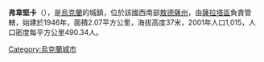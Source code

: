 {{coord|46|10|15|N|29|31|59|E|scale:30000|display=title}}

'''弗韋堅卡'''（{{lang-uk|Введенка}}），是[[烏克蘭|烏克蘭]]的城鎮，位於該國西南部[[敖德薩州|敖德薩州]]，由[[薩拉塔區|薩拉塔區]]負責管轄，始建於1946年，面積2.07平方公里，海拔高度37米，2001年人口1,015，人口密度每平方公里490.34人。

{{Ukraine-geo-stub}}
[[Category:烏克蘭城市|Category:烏克蘭城市]]